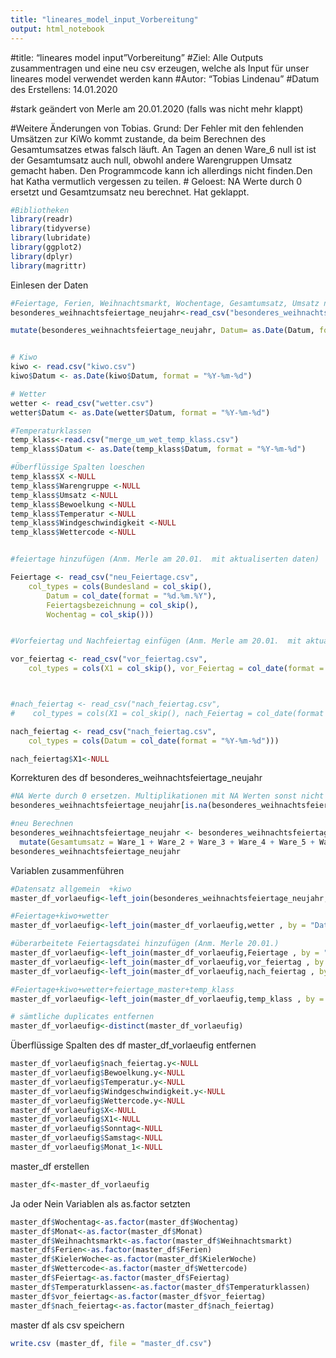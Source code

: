 ```yaml
---
title: "lineares_model_input_Vorbereitung"
output: html_notebook
---
```



#title: "lineares model input "Vorbereitung"
#Ziel: Alle Outputs zusammentragen und eine neu csv erzeugen, welche als Input für unser lineares model verwendet werden kann
#Autor: "Tobias Lindenau"
#Datum des Erstellens: 14.01.2020

#stark geändert von Merle am 20.01.2020 (falls was nicht mehr klappt)

#Weitere Änderungen von Tobias. Grund: Der Fehler mit den fehlenden Umsätzen zur KiWo kommt zustande, da beim Berechnen des Gesamtumsatzes etwas falsch läuft. An Tagen an denen Ware_6 null ist ist der Gesamtumsatz auch null, obwohl andere Warengruppen Umsatz gemacht haben. Den Programmcode kann ich allerdings nicht finden.Den hat Katha vermutlich vergessen zu teilen. # Geloest: NA Werte durch 0 ersetzt und Gesamtzumsatz neu berechnet. Hat geklappt.

```r
#Bibliotheken
library(readr)
library(tidyverse)
library(lubridate)
library(ggplot2)
library(dplyr)
library(magrittr)

```

Einlesen der Daten
```r
#Feiertage, Ferien, Weihnachtsmarkt, Wochentage, Gesamtumsatz, Umsatz nach Warengruppen 1-6
besonderes_weihnachtsfeiertage_neujahr<-read_csv("besonderes_weihnachtsfeiertage_neujahr.csv") 

mutate(besonderes_weihnachtsfeiertage_neujahr, Datum= as.Date(Datum, format= "%Y-%m-%d"))


# Kiwo
kiwo <- read.csv("kiwo.csv")
kiwo$Datum <- as.Date(kiwo$Datum, format = "%Y-%m-%d")

# Wetter
wetter <- read_csv("wetter.csv")
wetter$Datum <- as.Date(wetter$Datum, format = "%Y-%m-%d")

#Temperaturklassen
temp_klass<-read.csv("merge_um_wet_temp_klass.csv")
temp_klass$Datum <- as.Date(temp_klass$Datum, format = "%Y-%m-%d")

#Überflüssige Spalten loeschen
temp_klass$X <-NULL
temp_klass$Warengruppe <-NULL
temp_klass$Umsatz <-NULL
temp_klass$Bewoelkung <-NULL
temp_klass$Temperatur <-NULL
temp_klass$Windgeschwindigkeit <-NULL
temp_klass$Wettercode <-NULL


#feiertage hinzufügen (Anm. Merle am 20.01.  mit aktualiserten daten)

Feiertage <- read_csv("neu_Feiertage.csv", 
    col_types = cols(Bundesland = col_skip(), 
        Datum = col_date(format = "%d.%m.%Y"), 
        Feiertagsbezeichnung = col_skip(), 
        Wochentag = col_skip()))


#Vorfeiertag und Nachfeiertag einfügen (Anm. Merle am 20.01.  mit aktualiserten daten)

vor_feiertag <- read_csv("vor_feiertag.csv", 
    col_types = cols(X1 = col_skip(), vor_Feiertag = col_date(format = "%Y-%m-%d")))



#nach_feiertag <- read_csv("nach_feiertag.csv", 
#    col_types = cols(X1 = col_skip(), nach_Feiertag = col_date(format = "%Y-%m-%d")))

nach_feiertag <- read_csv("nach_feiertag.csv", 
    col_types = cols(Datum = col_date(format = "%Y-%m-%d")))

nach_feiertag$X1<-NULL

```


Korrekturen des df besonderes_weihnachtsfeiertage_neujahr
```r
#NA Werte durch 0 ersetzen. Multiplikationen mit NA Werten sonst nicht möglich.
besonderes_weihnachtsfeiertage_neujahr[is.na(besonderes_weihnachtsfeiertage_neujahr)] <- 0

#neu Berechnen
besonderes_weihnachtsfeiertage_neujahr <- besonderes_weihnachtsfeiertage_neujahr %>%
  mutate(Gesamtumsatz = Ware_1 + Ware_2 + Ware_3 + Ware_4 + Ware_5 + Ware_6)#Gesamtumsatz neu berechnen
besonderes_weihnachtsfeiertage_neujahr
```



Variablen zusammenführen
```r
#Datensatz allgemein  +kiwo 
master_df_vorlaeufig<-left_join(besonderes_weihnachtsfeiertage_neujahr, kiwo, by = "Datum")

#Feiertage+kiwo+wetter 
master_df_vorlaeufig<-left_join(master_df_vorlaeufig,wetter , by = "Datum")

#überarbeitete Feiertagsdatei hinzufügen (Anm. Merle 20.01.)
master_df_vorlaeufig<-left_join(master_df_vorlaeufig,Feiertage , by = "Datum")
master_df_vorlaeufig<-left_join(master_df_vorlaeufig,vor_feiertag , by = "Datum")
master_df_vorlaeufig<-left_join(master_df_vorlaeufig,nach_feiertag , by = "Datum")

#Feiertage+kiwo+wetter+feiertage_master+temp_klass 
master_df_vorlaeufig<-left_join(master_df_vorlaeufig,temp_klass , by = "Datum")

# sämtliche duplicates entfernen
master_df_vorlaeufig<-distinct(master_df_vorlaeufig)

```

Überflüssige Spalten des df master_df_vorlaeufig entfernen
```r
master_df_vorlaeufig$nach_feiertag.y<-NULL
master_df_vorlaeufig$Bewoelkung.y<-NULL
master_df_vorlaeufig$Temperatur.y<-NULL
master_df_vorlaeufig$Windgeschwindigkeit.y<-NULL
master_df_vorlaeufig$Wettercode.y<-NULL
master_df_vorlaeufig$X<-NULL
master_df_vorlaeufig$X1<-NULL
master_df_vorlaeufig$Sonntag<-NULL
master_df_vorlaeufig$Samstag<-NULL
master_df_vorlaeufig$Monat_1<-NULL
```

master_df erstellen
```r
master_df<-master_df_vorlaeufig
```

Ja oder Nein Variablen als as.factor setzten
```r
master_df$Wochentag<-as.factor(master_df$Wochentag)
master_df$Monat<-as.factor(master_df$Monat)
master_df$Weihnachtsmarkt<-as.factor(master_df$Weihnachtsmarkt)
master_df$Ferien<-as.factor(master_df$Ferien)
master_df$KielerWoche<-as.factor(master_df$KielerWoche)
master_df$Wettercode<-as.factor(master_df$Wettercode)
master_df$Feiertag<-as.factor(master_df$Feiertag)
master_df$Temperaturklassen<-as.factor(master_df$Temperaturklassen)
master_df$vor_feiertag<-as.factor(master_df$vor_feiertag)
master_df$nach_feiertag<-as.factor(master_df$nach_feiertag)


```


master df als csv speichern
```r

write.csv (master_df, file = "master_df.csv")

```
